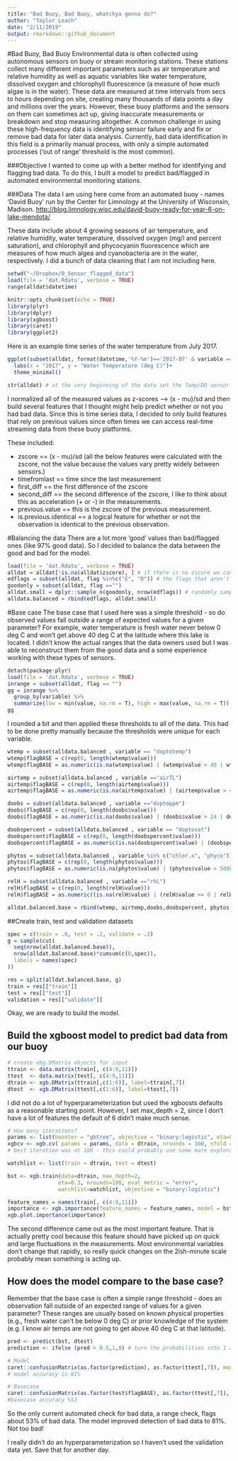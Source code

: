 ```yaml
---
title: "Bad Buoy, Bad Buoy, whatchya gonna do?"
author: "Taylor Leach"
date: "2/11/2019"
output: rmarkdown::github_document
---
```


#Bad Buoy, Bad Buoy 
Environmental data is often collected using autonomous sensors on buoy or stream monitoring stations. These stations collect many different important parameters such as air temperature and relative humidity as well as aquatic variables like water temperature, dissolved oxygen and chlorophyll fluorescence (a measure of how much algae is in the water). These data are measured at time intervals from secs to hours depending on site, creating many thousands of data points a day and millions over the years. However, these buoy platforms and the sensors on them can sometimes act up, giving inaccurate measurements or breakdown and stop measuring altogether. A common challenge in using these high-frequency data is identifying sensor failure early and fix or remove bad data for later data analysis. Currently, bad data identification in this field is a primarily manual process, with only a simple automated processes (‘out of range’ threshold is the most common). 

###Objective
I wanted to come up with a better method for identifying and flagging bad data. To do this, I built a model to predict bad/flagged in automated environmental monitoring stations.

###Data
The data I am using here come from an automated buoy - names 'David Buoy' run by the Center for Limnology at the University of Wisconsin, Madison.
<http://blog.limnology.wisc.edu/david-buoy-ready-for-year-6-on-lake-mendota/>

These data include about 4 growing seasons of air temperature, and relative humidity, water temperature, dissolved oxygen (mg/l and percent saturation), and chlorophyll and phycocyanin fluorescence which are measures of how much algea and cyanobacteria are in the water, respectively. I did a bunch of data cleaning that I am not including here. 
```r
setwd("~/Dropbox/0_Sensor_flagged_data")
load(file = 'dat.Rdata', verbose = TRUE)
range(alldat$datetime)
```

```r
knitr::opts_chunk$set(echo = TRUE)
library(plyr)
library(dplyr)
library(xgboost)
library(caret)
library(ggplot2)
```

Here is an example time series of the water temperature from July 2017.

```r
ggplot(subset(alldat, format(datetime,'%Y-%m')=='2017-07' & variable == "doptotemp"), aes(x = datetime, y = value))+geom_point(alpha = 0.3, size = 0.5, color = "dodgerblue")+
  labs(x = "2017", y = "Water Temperature (deg C)")+
  theme_minimal()
```

```r
str(alldat) # at the very beginning of the data set the Temp/DO sensor was broken, so there are some NA's initially. Don't worry there are a lot more interesting data in here. 
```

I normalized all of the measured values as z-scores -->  (x - mu)/sd and then build several features that I thought might help predict whether or not you had bad data. Since this is time series data, I decided to only build features that rely on previous values since often times we can access real-time streaming data from these buoy platforms. 

These included:

*  zscore == (x - mu)/sd (all the below features were calculated with the zscore, not the value because the values vary pretty widely between sensors.)
* timefromlast == time since the last measurement 
* first_diff == the first difference of the zscore 
*  second_diff == the second difference of the zscore, I like to think about this as acceleration (+ or -) in the measurements. 
*  previous.value == this is the zscore of the previous measurement. 
* is.previous.identical == a logical feature for whether or not the observation is identical to the previous observation. 

#Balancing the data
There are a lot more 'good' values than bad/flagged ones (like 97% good data). So I decided to balance the data between the good and bad for the model.
```r
load(file = 'dat.Rdata', verbose = TRUE)
alldat = alldat[!is.na(alldat$zscore), ] # if there is no zscore we can't do much here so get rid of them
edflags = subset(alldat, flag %in%c("E", "D")) # the flags that aren't NA's or out of range (i.e. the basecase already applied)
goodonly = subset(alldat, flag =="")
alldat.small = dplyr::sample_n(goodonly, nrow(edflags)) # randomly sample so our dataset is 50:50 good and bab
alldata.balanced = rbind(edflags, alldat.small)
```

#Base case
The base case that I used here was a simple threshold - so do observed values fall outside a range of expected values for a given parameter? For example, water temperature is fresh water never below 0 deg C and won't get above 40 deg C at the latitude where this lake is located. I didn't know the actual ranges that the data owners used but I was able to reconstruct them from the good data and a some experience working with these types of sensors. 
```r
detach(package:plyr)
load(file = 'dat.Rdata', verbose = TRUE)
inrange = subset(alldat, flag == "")
gg = inrange %>%
  group_by(variable) %>%
  summarize(low = min(value, na.rm = T), high = max(value, na.rm = T))
gg
```
I rounded a bit and then applied these thresholds to all of the data. This had to be done pretty manually because the thresholds were unique for each variable.

```r
wtemp = subset(alldata.balanced , variable == "doptotemp")
wtemp$flagBASE = c(rep(0, length(wtemp$value)))
wtemp$flagBASE = as.numeric(is.na(wtemp$value) | (wtemp$value > 40 | wtemp$value < 0))

airtemp = subset(alldata.balanced , variable =="airTL")
airtemp$flagBASE = c(rep(0, length(airtemp$value)))
airtemp$flagBASE = as.numeric(is.na(airtemp$value) | (airtemp$value > 40 | airtemp$value < -10))

doobs = subset(alldata.balanced , variable =="doptoppm")
doobs$flagBASE = c(rep(0, length(doobs$value)))
doobs$flagBASE = as.numeric(is.na(doobs$value) | (doobs$value > 24 | doobs$value < 0))

doobspercent = subset(alldata.balanced , variable == "doptosat")
doobspercent$flagBASE = c(rep(0, length(doobspercent$value)))
doobspercent$flagBASE = as.numeric(is.na(doobspercent$value) | (doobspercent$value > 205 | doobspercent$value < 0))

phytos = subset(alldata.balanced , variable %in% c("chlor.x", "phyco"))
phytos$flagBASE = c(rep(0, length(phytos$value)))
phytos$flagBASE = as.numeric(is.na(phytos$value) | (phytos$value > 50000 | phytos$value < -3000))

relH = subset(alldata.balanced , variable =="rhL")
relH$flagBASE = c(rep(0, length(relH$value)))
relH$flagBASE = as.numeric((is.na(relH$value) | (relH$value <= 0 | relH$value > 102)))

alldat.balanced.base = rbind(wtemp, airtemp,doobs,doobspercent, phytos,relH)
```

##Create train, test and validation datasets
```r
spec = c(train = .6, test = .2, validate = .2)
g = sample(cut(
  seq(nrow(alldat.balanced.base)), 
  nrow(alldat.balanced.base)*cumsum(c(0,spec)),
  labels = names(spec)
))

res = split(alldat.balanced.base, g)
train = res[["train"]]
test = res[["test"]]
validation = res[["validate"]]

```

Okay, we are ready to build the model.

## Build the xgboost model to predict bad data from our buoy

```r
# create xbg.DMatrix objects for input
ttrain <- data.matrix(train[, c(4:9,11)]) 
ttest  <- data.matrix(test[, c(4:9,11)])
dtrain <- xgb.DMatrix(ttrain[,c(1:6)], label=ttrain[,7])
dtest  <- xgb.DMatrix(ttest[,c(1:6)], label=ttest[,7])
```

I did not do a lot of hyperparameterization but used the xgboosts defaults as a reasonable starting point. However, I set max_depth = 2, since I don't have a lot of features the default of 6 didn't make much sense. 

```r
# How many iterations?
params <- list(booster = "gbtree", objective = "binary:logistic", eta=0.3, gamma=0, max_depth=2, min_child_weight=1, subsample=1, colsample_bytree=1)
xgbcv <- xgb.cv( params = params, data = dtrain, nrounds = 100, nfold = 5, showsd = T, stratified = T, print_every_n = 10, early_stopping_rounds = 20, maximize = F)
# best iteration was at 100 - this could probably use some more exploration.
```

```r
watchlist <- list(train = dtrain, test = dtest)

bst <- xgb.train(data=dtrain, max_depth=2, 
                eta=0.3, nrounds=100, eval_metric = "error",
                watchlist=watchlist, objective = "binary:logistic")

feature_names = names(train[, c(4:9,11)])
importance <- xgb.importance(feature_names = feature_names, model = bst)
xgb.plot.importance(importance)
```

The second difference came out as the most important feature. That is actually pretty cool because this feature should have picked up on quick and large fluctuations in the measurements. Most environmental variables don't change that rapidly, so really quick changes on the 2ish-minute scale probably mean something is acting up.

## How does the model compare to the base case?
Remember that the base case is often a simple range threshold - does an observation fall outside of an expected range of values for a given parameter? These ranges are usually based on known physical properties (e.g., fresh water can't be below 0 deg C) or prior knowledge of the system (e.g. I know air temps are not going to get above 40 deg C at that latitude).

```r
pred <- predict(bst, dtest)
prediction <- ifelse (pred > 0.5,1,0) # turn the probabilities into 1 and 0 (1 = bad data)

# Model
caret::confusionMatrix(as.factor(prediction), as.factor(ttest[,7]), mode = "everything") 
# model accuracy is 81%

# Basecase
caret::confusionMatrix(as.factor(test$flagBASE), as.factor(ttest[,7]), mode = "everything") 
#basecase accuracy %53
```

So the only current automated check for bad data, a range check, flags about 53% of bad data. The model improved detection of bad data to 81%. Not too bad!

I really didn't do an hyperparameterization so I haven't used the validation data yet. Save that for another day.


